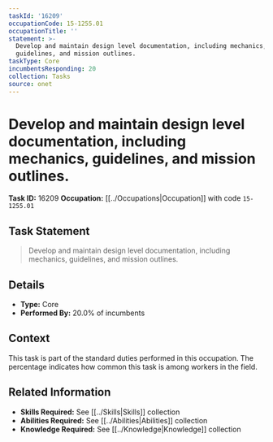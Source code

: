 ```yaml
---
taskId: '16209'
occupationCode: 15-1255.01
occupationTitle: ''
statement: >-
  Develop and maintain design level documentation, including mechanics,
  guidelines, and mission outlines.
taskType: Core
incumbentsResponding: 20
collection: Tasks
source: onet
---
```

# Develop and maintain design level documentation, including mechanics, guidelines, and mission outlines.

**Task ID:** 16209
**Occupation:** [[../Occupations|Occupation]] with code `15-1255.01`

## Task Statement

> Develop and maintain design level documentation, including mechanics, guidelines, and mission outlines.

## Details

- **Type:** Core
- **Performed By:** 20.0% of incumbents

## Context

This task is part of the standard duties performed in this occupation. The percentage indicates how common this task is among workers in the field.

## Related Information

- **Skills Required:** See [[../Skills|Skills]] collection
- **Abilities Required:** See [[../Abilities|Abilities]] collection
- **Knowledge Required:** See [[../Knowledge|Knowledge]] collection
